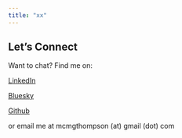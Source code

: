 ```yaml
---
title: "xx"
---
```


## Let's Connect

Want to chat? Find me on:

[LinkedIn](www.linkedin.com/in/meg-mceachran)

[Bluesky](https://bsky.app/profile/megmcea.bsky.social)

[Github](https://github.com/megmcea)

or email me at mcmgthompson (at) gmail (dot) com
